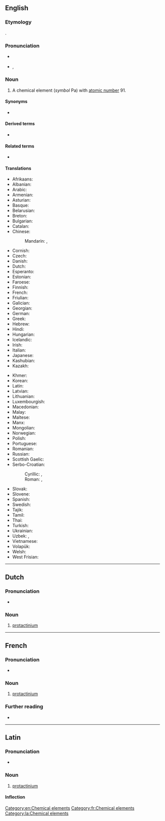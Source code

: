 {{also|Protactinium}}
==English==
{{elements|Pa|thorium|Th|uranium|U}}

===Etymology===
{{prefix|proto|actinium|lang=en}}.

===Pronunciation===
* {{a|UK}} {{IPA|/ˌpɹəʊ.tækˈtɪn.i.əm/|lang=en}}
* {{a|US}} {{enPR|prō"tăktĭ'nēəm}}, {{IPA|/ˌpɹoʊ.tækˈtɪn.i.əm/|lang=en}}

===Noun===
{{en-noun|-}}
{{wikipedia}}

# A chemical element (''symbol'' Pa) with [[atomic number]] 91.

====Synonyms====
* {{l|en|protoactinium}} {{qualifier|dated}}

====Derived terms====
* {{l|en|eka-protactinium}}

====Related terms====
* {{l|en|actinium}}

====Translations====
{{trans-top|chemical element}}
* Afrikaans: {{t|af|protaktinium}}
* Albanian: {{t|sq|protaktin}}
* Arabic: {{t|ar|بْرُوتَكْتِنْيُوم|tr=brutaktinyum|m}}
* Armenian: {{t|hy|պրոտակտինիում}}
* Asturian: {{t|ast|protactiniu|m}}
* Basque: {{t|eu|protaktinioa}}
* Belarusian: {{t|be|пратакты́нiй|m}}
* Breton: {{t|br|protaktiniom}}
* Bulgarian: {{t|bg|протакти́ний|m}}
* Catalan: {{t+|ca|protactini|m}}
* Chinese:
*: Mandarin: {{t+|cmn|鏷}}, {{t+|cmn|镤|tr=pú}}
* Cornish: {{t|kw|protoactynyum}}
* Czech: {{t+|cs|protaktinium}}
* Danish: {{t+|da|protactinium|n}}
* Dutch: {{t+|nl|protactinium|n}}
* Esperanto: {{t+|eo|protaktinio}}
* Estonian: {{t+|et|protaktiinium}}
* Faroese: {{t|fo|protaktinium|n}}
* Finnish: {{t+|fi|protaktinium}}
* French: {{t+|fr|protactinium|m}}
* Friulian: {{t|fur|protoatini}}
* Galician: {{t+|gl|protactinio|m}}
* Georgian: {{t|ka|პროტაქტინიუმი}}
* German: {{t+|de|Protactinium|n}}
* Greek: {{t+|el|πρωτακτίνιο|n}}
* Hebrew: {{t+|he|פרוטקטיניום|tr=protaktínyum}}
* Hindi: {{t|hi|प्रैजातु|tr=praijaatu|sc=Deva}}
* Hungarian: {{t+|hu|protaktínium}}
* Icelandic: {{t+|is|protaktín}}
* Irish: {{t|ga|prótachtainiam|m}}
* Italian: {{t+|it|protoattinio|m}}
* Japanese: {{t+|ja|プロトアクチニウム|tr=purotoakuchiniumu}}
* Kashubian: {{t|csb|protaktin}}
* Kazakh: {{t+|kk|протактиний|sc=Cyrl}}
{{trans-mid}}
* Khmer: {{t|km|ប្រូតាក់ទីញ៉ូម|tr=protaktinhum|sc=Khmr}}
* Korean: {{t+|ko|프로트악티늄|tr=peuroteuaktinyum}}
* Latin: {{t+|la|protactinium}}
* Latvian: {{t|lv|protaktīnijs}}
* Lithuanian: {{t+|lt|protaktinis}}
* Luxembourgish: {{t|lb|Protaktinium}}
* Macedonian: {{t|mk|протактиниум|m}}
* Malay: {{t|ms|protaktinium}}
* Maltese: {{t|mt|protaktinjum}}
* Manx: {{t|gv|protaghtinnium}}
* Mongolian: {{t|mn|протактини}}
* Norwegian: {{t|no|protactinium}}
* Polish: {{t+|pl|protaktyn|m}}
* Portuguese: {{t+|pt|protactínio|m}}
* Romanian: {{t+|ro|protactiniu|n}}
* Russian: {{t+|ru|протакти́ний|m}}
* Scottish Gaelic: {{t|gd|pròtactainiam}}
* Serbo-Croatian:
*: Cyrillic: {{t|sh|протоактиниj|sc=Cyrl}}, {{t|sh|протоактиниjум|sc=Cyrl}}
*: Roman: {{t+|sh|protaktinij}}, {{t|sh|protaktinijum|m}}
* Slovak: {{t+|sk|protaktínium|n}}
* Slovene: {{t+|sl|protaktinij}}
* Spanish: {{t+|es|protactinio|m}}
* Swedish: {{t+|sv|protaktinium}}
* Tajik: {{t|tg|протактиний}}
* Tamil: {{t|ta|புரொட்டக்டினியம்}}
* Thai: {{t|th|โพรแทกทิเนียม|tr=phrōthâekthíniam}}
* Turkish: {{t+|tr|protaktinyum}}
* Ukrainian: {{t|uk|протакти́нiй|m}}
* Uzbek: {{t+|uz|protaktiniy}}, {{t|uz|протактиний|sc=Cyrl}}
* Vietnamese: {{t|vi|protactini}}
* Volapük: {{t+|vo|protaktinin}}
* Welsh: {{t|cy|protoactiniwm}}
* West Frisian: {{t|fy|protactinium}}
{{trans-bottom}}

[[Category:en:Chemical elements]]

----

==Dutch==
{{wikipedia|lang=nl}}
{{elements|Pa|thorium|Th|uranium|U|lang=nl}}

===Pronunciation===
* {{audio|Nl-protactinium.ogg|Audio|lang=nl}}

===Noun===
{{nl-noun|n|-|-}}

# [[#English|protactinium]]

----

==French==
{{wikipedia|lang=fr}}

===Pronunciation===
* {{IPA|/pʁɔ.tak.ti.njɔm/|lang=fr}}

===Noun===
{{fr-noun|m|-}}

# [[#English|protactinium]]

===Further reading===
* {{R:TLFi}}

[[Category:fr:Chemical elements]]

----

==Latin==
{{wikipedia|lang=la}}

===Pronunciation===
* {{la-IPA|prōtactīnium|eccl=yes}}

===Noun===
{{la-noun|prōtactīnium|prōtactīniī|n|second}}

# [[#English|protactinium]]

====Inflection====
{{la-decl-2nd-N|prōtactīni}}

[[Category:la:Chemical elements]]
